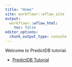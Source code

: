```yaml
---
title: "Home"
site: workflowr::wflow_site
output:
  workflowr::wflow_html:
    toc: false
editor_options:
  chunk_output_type: console
---
```


Welcome to PredictDB tutorial.

* [PredictDB Tutorial](PredictDB-Tutorial.Rmd)
